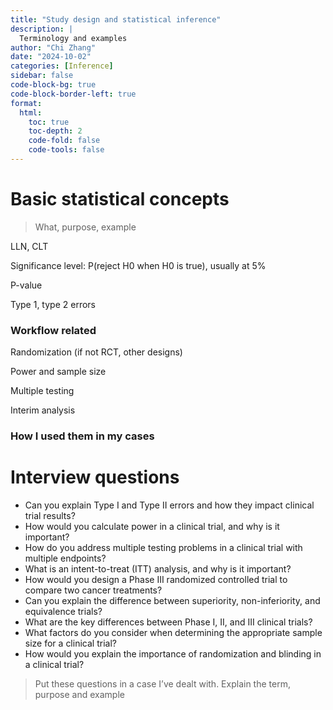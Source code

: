 ```yaml
---
title: "Study design and statistical inference"
description: |
  Terminology and examples
author: "Chi Zhang"
date: "2024-10-02"
categories: [Inference]
sidebar: false
code-block-bg: true
code-block-border-left: true
format: 
  html:
    toc: true
    toc-depth: 2
    code-fold: false
    code-tools: false
---
```





# Basic statistical concepts

> What, purpose, example

LLN, CLT

Significance level: P(reject H0 when H0 is true), usually at 5%

P-value

Type 1, type 2 errors

### Workflow related

Randomization (if not RCT, other designs)

Power and sample size

Multiple testing

Interim analysis

### How I used them in my cases




# Interview questions


* Can you explain Type I and Type II errors and how they impact clinical trial results?
* How would you calculate power in a clinical trial, and why is it important?
* How do you address multiple testing problems in a clinical trial with multiple endpoints?
* What is an intent-to-treat (ITT) analysis, and why is it important?
* How would you design a Phase III randomized controlled trial to compare two cancer treatments?
* Can you explain the difference between superiority, non-inferiority, and equivalence trials?
* What are the key differences between Phase I, II, and III clinical trials?
* What factors do you consider when determining the appropriate sample size for a clinical trial?
* How would you explain the importance of randomization and blinding in a clinical trial?

> Put these questions in a case I've dealt with. Explain the term, purpose and example



